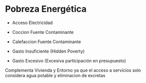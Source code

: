 # Pobreza Energética

- Acceso Electricidad

- Coccion Fuente Contaminante

- Calefaccion Fuente Contaminante

- Gasto Insuficiente (Hidden Poverty)

- Gasto Excesivo (Excesiva participación en presupuesto)

Complementa Vivienda y Entorno ya que el acceso a servicios solo considera agua potable y eliminacion de excretas

